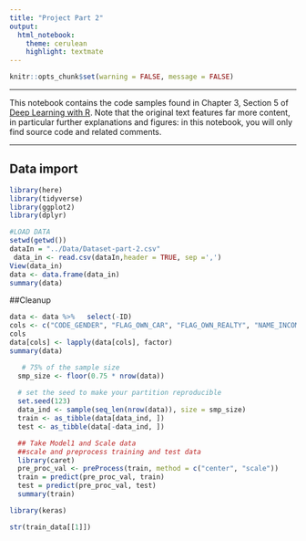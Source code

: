 ```yaml
---
title: "Project Part 2"
output: 
  html_notebook: 
    theme: cerulean
    highlight: textmate
---
```


```r
knitr::opts_chunk$set(warning = FALSE, message = FALSE)
```

***

This notebook contains the code samples found in Chapter 3, Section 5 of [Deep Learning with R](https://www.manning.com/books/deep-learning-with-r). Note that the original text features far more content, in particular further explanations and figures: in this notebook, you will only find source code and related comments.

***


## Data import


```r
library(here)
library(tidyverse)
library(ggplot2)  
library(dplyr)

#LOAD DATA
setwd(getwd())
dataIn = "../Data/Dataset-part-2.csv"
 data_in <- read.csv(dataIn,header = TRUE, sep =',') 
View(data_in)
data <- data.frame(data_in)
summary(data)
```
##Cleanup
```r
data <- data %>%   select(-ID)
cols <- c("CODE_GENDER", "FLAG_OWN_CAR", "FLAG_OWN_REALTY", "NAME_INCOME_TYPE", "NAME_EDUCATION_TYPE", "NAME_FAMILY_STATUS", "NAME_HOUSING_TYPE", "FLAG_MOBIL", "FLAG_WORK_PHONE", "FLAG_PHONE", "FLAG_EMAIL", "OCCUPATION_TYPE","status")
cols
data[cols] <- lapply(data[cols], factor)
summary(data)
```
```r
   # 75% of the sample size
  smp_size <- floor(0.75 * nrow(data))
  
  # set the seed to make your partition reproducible
  set.seed(123)
  data_ind <- sample(seq_len(nrow(data)), size = smp_size)
  train <- as_tibble(data[data_ind, ])
  test <- as_tibble(data[-data_ind, ])
```
```r
  ## Take Model1 and Scale data
  ##scale and preprocess training and test data
  library(caret)
  pre_proc_val <- preProcess(train, method = c("center", "scale"))  
  train = predict(pre_proc_val, train)
  test = predict(pre_proc_val, test)
  summary(train)
```


```r
library(keras)


```



```r
str(train_data[[1]])
```